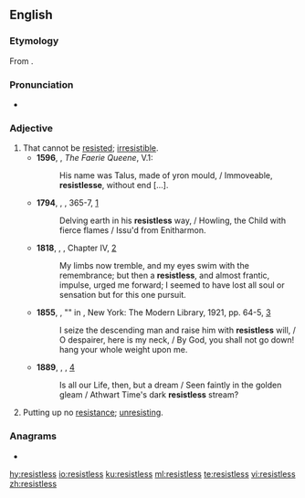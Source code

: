 ==English==

===Etymology===
From {{suffix|resist|less|lang=en}}.

===Pronunciation===
* {{a|UK}} {{IPA|/ɹɪˈzɪstləs/|lang=en}}

===Adjective===
{{en-adj}}

# That cannot be [[resist]]ed; [[irresistible]]. {{defdate|from 16th c.}}
#* '''1596''', {{w|Edmund Spenser}}, ''The Faerie Queene'', V.1:
#*: His name was Talus, made of yron mould, / Immoveable, '''resistlesse''', without end […].
#* '''1794''', {{w|William Blake}}, ''{{w|The Book of Urizen}}'', 365-7, [http://www.bartleby.com/235/259.html]
#*: Delving earth in his '''resistless''' way, / Howling, the Child with fierce flames / Issu'd from Enitharmon.
#* '''1818''', {{w|Mary Shelley}}, ''{{w|Frankenstein}}'', Chapter IV, [http://www.gutenberg.org/files/42324/42324-h/42324-h.htm]
#*: My limbs now tremble, and my eyes swim with the remembrance; but then a '''resistless''', and almost frantic, impulse, urged me forward; I seemed to have lost all soul or sensation but for this one pursuit.
#* '''1855''', {{w|Walt Whitman}}, "{{w|Song of Myself}}" in ''{{w|Leaves of Grass}}'', New York: The Modern Library, 1921, pp. 64-5, [https://archive.org/details/leavesofgrass00whit]
#*: I seize the descending man and raise him with '''resistless''' will, / O despairer, here is my neck, / By God, you shall not go down! hang your whole weight upon me.
#* '''1889''', {{w|Lewis Carroll}}, ''{{w|Sylvie and Bruno}}'', [http://www.gutenberg.org/files/48630/48630-h/48630-h.htm]
#*: Is all our Life, then, but a dream / Seen faintly in the golden gleam / Athwart Time's dark '''resistless''' stream?
# Putting up no [[resistance]]; [[unresisting]]. {{defdate|from 16th c.}}

===Anagrams===
* {{l|en|sisterless}}

[[hy:resistless]]
[[io:resistless]]
[[ku:resistless]]
[[ml:resistless]]
[[te:resistless]]
[[vi:resistless]]
[[zh:resistless]]